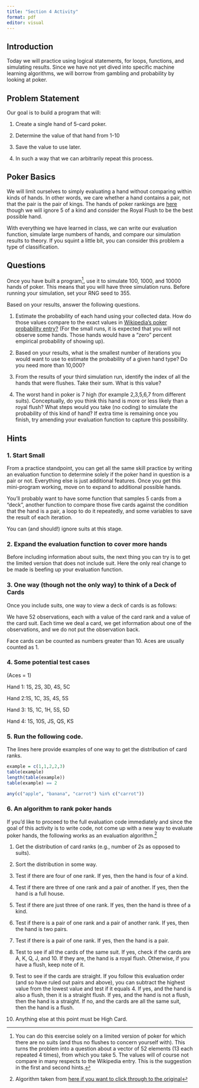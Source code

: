 ```yaml
---
title: "Section 4 Activity"
format: pdf 
editor: visual 
---
```


## Introduction

Today we will practice using logical statements, for loops, functions, and simulating results. Since we have not yet dived into specific machine learning algorithms, we will borrow from gambling and probability by looking at poker.

## Problem Statement

Our goal is to build a program that will:

1.  Create a single hand of 5-card poker.

2.  Determine the value of that hand from 1-10

3.  Save the value to use later.

4.  In such a way that we can arbitrarily repeat this process.

## Poker Basics

We will limit ourselves to simply evaluating a hand without comparing within kinds of hands. In other words, we care whether a hand contains a pair, not that the pair is the pair of kings. The hands of poker rankings are [here](https://en.wikipedia.org/wiki/List_of_poker_hands) though we will ignore 5 of a kind and consider the Royal Flush to be the best possible hand.

With everything we have learned in class, we can write our evaluation function, simulate large numbers of hands, and compare our simulation results to theory. If you squint a little bit, you can consider this problem a type of classification.

## Questions

Once you have built a program[^1], use it to simulate 100, 1000, and 10000 hands of poker. This means that you will have three simulation runs. Before running your simulation, set your RNG seed to 355.

[^1]: You can do this exercise solely on a limited version of poker for which there are no suits (and thus no flushes to concern yourself with). This turns the problem into a question about a vector of 52 elements (13 each repeated 4 times), from which you take 5. The values will of course not compare in many respects to the Wikipedia entry. This is the suggestion in the first and second hints.

Based on your results, answer the following questions.

1.  Estimate the probability of each hand using your collected data. How do those values compare to the exact values in [Wikipedia's poker probability entry?](https://en.wikipedia.org/wiki/Poker_probability#5-card_poker_hands) (For the small runs, it is expected that you will not observe some hands. Those hands would have a "zero" percent empirical probability of showing up).

2.  Based on your results, what is the smallest number of iterations you would want to use to estimate the probability of a given hand type? Do you need more than 10,000?

3.  From the results of your third simulation run, identify the index of all the hands that were flushes. Take their sum. What is this value?

4.  The worst hand in poker is 7 high (for example 2,3,5,6,7 from different suits). Conceptually, do you think this hand is more or less likely than a royal flush? What steps would you take (no coding) to simulate the probability of this kind of hand? If extra time is remaining once you finish, try amending your evaluation function to capture this possibility.

## Hints

### 1. Start Small

From a practice standpoint, you can get all the same skill practice by writing an evaluation function to determine solely if the poker hand in question is a pair or not. Everything else is just additional features. Once you get this mini-program working, move on to expand to additional possible hands.

You'll probably want to have some function that samples 5 cards from a "deck", another function to compare those five cards against the condition that the hand is a pair, a loop to do it repeatedly, and some variables to save the result of each iteration.

You can (and should!) ignore suits at this stage.

### 2. Expand the evaluation function to cover more hands

Before including information about suits, the next thing you can try is to get the limited version that does not include suit. Here the only real change to be made is beefing up your evaluation function.

### 3. One way (though not the only way) to think of a Deck of Cards

Once you include suits, one way to view a deck of cards is as follows:

We have 52 observations, each with a value of the card rank and a value of the card suit. Each time we deal a card, we get information about one of the observations, and we do not put the observation back.

Face cards can be counted as numbers greater than 10. Aces are usually counted as 1.

### 4. Some potential test cases

(Aces = 1)

Hand 1: 1S, 2S, 3D, 4S, 5C

Hand 2:1S, 1C, 3S, 4S, 5S

Hand 3: 1S, 1C, 1H, 5S, 5D

Hand 4: 1S, 10S, JS, QS, KS

### 5. Run the following code.

The lines here provide examples of one way to get the distribution of card ranks.

```r
example = c(1,1,2,2,3) 
table(example) 
length(table(example)) 
table(example) == 2 

any(c("apple", "banana", "carrot") %in% c("carrot"))
```

### 6. An algorithm to rank poker hands

If you'd like to proceed to the full evaluation code immediately and since the goal of this activity is to write code, not come up with a new way to evaluate poker hands, the following works as an evaluation algorithm.[^2]

[^2]: Algorithm taken from [here if you want to click through to the original](https://nsayer.blogspot.com/2007/07/algorithm-for-evaluating-poker-hands.html)

1.  Get the distribution of card ranks (e.g., number of 2s as opposed to suits).

2.  Sort the distribution in some way.

3.  Test if there are four of one rank. If yes, then the hand is four of a kind.

4.  Test if there are three of one rank and a pair of another. If yes, then the hand is a full house.

5.  Test if there are just three of one rank. If yes, then the hand is three of a kind.

6.  Test if there is a pair of one rank and a pair of another rank. If yes, then the hand is two pairs.

7.  Test if there is a pair of one rank. If yes, then the hand is a pair.

8.  Test to see if all the cards of the same suit. If yes, check if the cards are A, K, Q, J, and 10. If they are, the hand is a royal flush. Otherwise, if you have a flush, keep note of it.

9.  Test to see if the cards are straight. If you follow this evaluation order (and so have ruled out pairs and above), you can subtract the highest value from the lowest value and test if it equals 4. If yes, and the hand is also a flush, then it is a straight flush. If yes, and the hand is not a flush, then the hand is a straight. If no, and the cards are all the same suit, then the hand is a flush.

10. Anything else at this point must be High Card.
